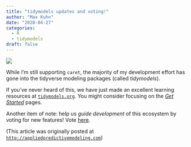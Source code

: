```yaml
---
title: "tidymodels updates and voting!"
author: "Max Kuhn"
date: "2020-04-27"
categories:
  - R
  - tidymodels
draft: false
---
```


![](tm-banner-small.png){fig-align="center"}

While I'm still supporting `caret`, the majority of my development effort has gone into the tidyverse modeling packages (called _tidymodels_). 

If you've never heard of this, we have just made an excellent learning resources at [`tidymodels.org`](https://www.tidymodels.org/). You might consider focusing on the [_Get Started_](https://www.tidymodels.org/start/) pages.

Another item of note: help us _guide development_ of this ecosystem by voting for new features! Vote [here](https://twitter.com/juliasilge/status/1254879555979849729?s=20&t=FhcmAZLKtfBvp_P7PDkzkw).

(This article was originally posted at [`http://appliedpredictivemodeling.com`](http://appliedpredictivemodeling.com/blog/2020/4/27/tidymodels-updates-and-voting))